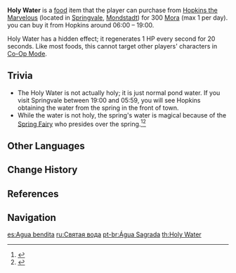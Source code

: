 {{Food Infobox
|id              = 108147
|name            = Holy Water
|description     = A bottle of clear, colorless, and contaminant-free liquid. Indistinguishable from ordinary spring water. May or may not be worth putting all of one's hopes into.
|type            = Recovery Dishes
|effect          = &#8203;<!--no width space (or keep this blank). hidden effect is already mentioned on page. in-game there is literally nothing to say what the effect is-->
|eff_att1        = HP Regen
|rarity          = 3
}}
'''Holy Water''' is a [[food]] item that the player can purchase from [[Hopkins the Marvelous]] (located in [[Springvale]], [[Mondstadt]]) for 300 [[Mora]] (max 1 per day). you can buy it from Hopkins around 06:00 – 19:00.

Holy Water has a hidden effect; it regenerates 1 HP every second for 20 seconds. Like most foods, this cannot target other players' characters in [[Co-Op Mode]].

==Trivia==
*The Holy Water is not actually holy; it is just normal pond water. If you visit Springvale between 19:00 and 05:59, you will see Hopkins obtaining the water from the spring in the front of town.
*While the water is not holy, the spring's water is magical because of the [[Spring Fairy]] who presides over the spring.<ref>{{Ref/CS|Diona|5}}</ref><ref>{{Ref/Quest|Life Flows On (I)}}</ref>

==Other Languages==
{{Other Languages
|en      = Holy Water
|zhs     = 圣水
|zhs_rm  = Shèngshuǐ
|zht     = 聖水
|zht_rm  = Shèngshuǐ
|zh_tl   = Holy Water
|ja      = 聖水
|ja_rm   = Seisui
|ja_tl   = Holy Water
|ko      = 성수
|ko_rm   = Seongsu
|ko_tl   = Holy Water
|es      = Agua bendita
|es_tl   = Blessed Water
|fr      = Eau sacrée
|fr_tl   = Holy Water
|ru      = Святая вода
|ru_tl   = 
|th      = Holy Water
|vi      = Nước Thánh
|vi_tl   = 
|de      = Geheiligtes Wasser
|de_tl   = Holy Water
|id      = Holy Water
|pt      = Água Sagrada
|pt_tl   = Holy Water
}}

==Change History==
{{Change History|1.0}}

==References==
{{Reflist}}

==Navigation==
{{Food Navbox}}

[[es:Agua bendita]]
[[ru:Святая вода]]
[[pt-br:Água Sagrada]]
[[th:Holy Water]]